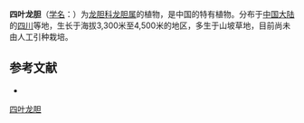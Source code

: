 {{Speciesbox
| name = 四叶龙胆
| status = 
| status_system = 
| image =
| genus = Gentiana
| species = tetraphylla
| authority = Maxim. ex Kusnez.
}}

'''四叶龙胆'''（[[学名|学名]]：{{lang|la|''Gentiana tetraphylla''}}）为[[龙胆科|龙胆科]][[龙胆属|龙胆属]]的植物，是中国的特有植物。分布于[[中国大陆|中国大陆]]的[[四川|四川]]等地，生长于海拔3,300米至4,500米的地区，多生于山坡草地，目前尚未由人工引种栽培。

== 参考文献 ==
<div class="references-small">
* {{cite web| url =http://www.bioinfo.cn/db05/KmzwSpecies.php?action=view&id=8617| title =四叶龙胆| work =《中国高等植物数据库全库》| publisher =中国科学院微生物研究所| author =昆明植物研究所| accessdate =2009-02-24| deadurl =yes| archiveurl =https://web.archive.org/web/20160305040603/http://www.bioinfo.cn/db05/KmzwSpecies.php?action=view&id=8617| archivedate =2016-03-05}}
</div>
{{Taxonbar|from=Q10924580}}

[[Category:龙胆属|四叶龙胆]]


{{植物小作品}}